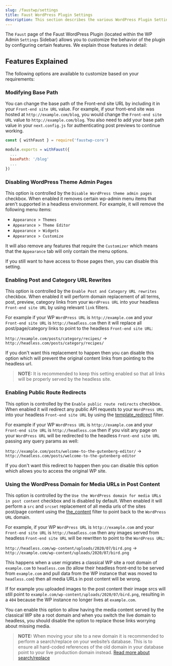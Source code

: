 ```yaml
---
slug: /faustwp/settings
title: Faust WordPress Plugin Settings
description: This section describes the various WordPress Plugin Settings.
---
```


The `Faust` page of the Faust WordPress Plugin (located within the WP Admin `Settings` Sidebar)
allows you to customize the behavior of the plugin by configuring certain features. We explain those features in detail:

## Features Explained

The following options are available to customize based on your requirements:

### Modifying Base Path

You can change the base path of the Front-end site URL by including it in your `Front-end site URL` value.
For example, if your front-end site was hosted at `http://example.com/blog`, you would change the `Front-end site URL` value to `http://example.com/blog`.
You also need to add your base path value in your `next.config.js` for authenticating post previews to continue working.

```js title="next.config.js" {15}
const { withFaust } = require('faustwp-core')

module.exports = withFaust({
  ...
  basePath: '/blog'
  ...
})
```

### Disabling WordPress Theme Admin Pages

This option is controlled by the `Disable WordPress theme admin pages` checkbox.
When enabled it removes certain wp-admin menu items that aren't supported in a headless environment.
For example, it will remove the following menu items:

- `Appearance > Themes`
- `Appearance > Theme Editor`
- `Appearance > Widgets`
- `Appearance > Customize`

It will also remove any features that require the `Customizer` which means that the
`Appearance` tab will only contain the menu options.

If you still want to have access to those pages then, you can disable this setting.

### Enabling Post and Category URL Rewrites

This option is controlled by the `Enable Post and Category URL rewrites` checkbox. When enabled it will
perform domain replacement of all terms, post, preview, category links from your `WordPress URL` into your headless `Front-end site URL` by using
relevant `link` filters.

For example if your WP `WordPress URL` is `http://example.com` and your `Front-end site URL` is `http://headless.com`
then it will replace all post/page/category links to point to the headless `Front-end site URL`:

`http://example.com/posts/category/recipes/` -> `http://headless.com/posts/category/recipes/`

If you don't want this replacement to happen then you can disable this option which
will prevent the original content links from pointing to the headless url.

> **NOTE:** It is recommended to keep this setting enabled so that all links will be properly served by the headless site.

### Enabling Public Route Redirects

This option is controlled by the `Enable public route redirects` checkbox. When enabled it will
redirect any public API requests to your `WordPress URL` into your headless `Front-end site URL` by using
the [template_redirect](https://developer.wordpress.org/reference/hooks/template_redirect/) filter.

For example if your WP `WordPress URL` is `http://example.com` and your `Front-end site URL` is `http://headless.com`
then if you visit any page on your `WordPress URL` will be redirected to the headless `Front-end site URL` passing any query params as well:

`http://example.com/posts/welcome-to-the-gutenberg-editor/` -> `http://headless.com/posts/welcome-to-the-gutenberg-editor`

If you don't want this redirect to happen then you can disable this option which allows you to access the original WP site.

### Using the WordPress Domain for Media URLs in Post Content

This option is controlled by the `Use the WordPress domain for media URLs in post content` checkbox and is disabled by default.
When enabled it will perform a `src` and `srcset` replacement of all media urls of the sites post/page content using
the [the_content](https://developer.wordpress.org/reference/hooks/the_content/) filter to point back to the `WordPress URL` domain.

For example, if your WP `WordPress URL` is `http://example.com` and your `Front-end site URL` is `http://headless.com`
then any images served from headless `Front-end site URL` will be rewritten to point to the `WordPress URL`:

`http://headless.com/wp-content/uploads/2020/07/bird.png` -> `http://example.com/wp-content/uploads/2020/07/bird.png`

This happens when a user migrates a classical WP site a root domain of `example.com` to `headless.com`
(to allow their headless front-end to be served from `example.com` and pull data from the WP instance that was moved to `headless.com`)
then all media URLs in post content will be wrong.

If for example you uploaded images to the post content their image srcs will still point to `example.com/wp-content/uploads/2020/07/bird.png`,
resulting in a `404` because the WP instance no longer lives at `example.com`.

You can enable this option to allow having the media content served by the classical
WP site a root domain and when you switch the live domain to headless,
you should disable the option to replace those links worrying about missing media.

> **NOTE:** When moving your site to a new domain it is recommended to perform a search/replace on your website’s database.
> This is to ensure all hard-coded references of the old domain in your database point to your live production domain instead. [Read more about search/replace](https://wpengine.com/support/move-domain-new-environment/#Optional_Perform_a_search_and_replace)

